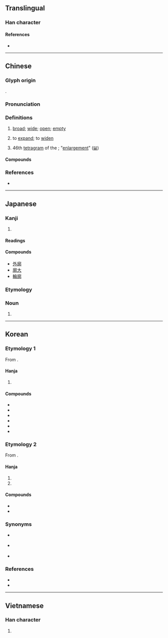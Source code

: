 {{character info}}
{{character info|0xFA0B}}
==Translingual==

===Han character===
{{Han char|rn=53|rad=广|as=11|sn=14|four=00227|canj=IYDL|ids=⿸广郭}}

====References====
* {{Han ref|kx=0350.010|dkj=09461|dj=0661.040|hdz=20895.130|uh=5ED3|ud=24275|bh=B9F8|bd=47608}}

----

==Chinese==
{{zh-forms}}

===Glyph origin===
{{Han etym}}
{{Han compound|广|郭|ls=psc|c1=s|c2=p|t1=broad; wide; extensive}}.

===Pronunciation===
{{zh-pron
|m=kuò
|m-s=
|c=kwok3,gwok3
|c-t=
|g=
|h=pfs=
|j=
|mb=
|md=
|mn=khok/qz,xm,zz:koh
|mn_note=khok - literary; koh - vernacular
|mn-t=
|w=
|x=
|mc=y
|oc=y
|cat=a,v,n
}}

===Definitions===
{{zh-hanzi}}

# [[broad]]; [[wide]]; [[open]]; [[empty]]
# {{lb|zh|literary}} to [[expand]]; to [[widen]]
# 46th [[tetragram]] of the {{w|Taixuanjing}}; "[[enlargement]]" ([[𝌳]])

====Compounds====
{{zh-der|寥廓|廓土|廓填|廓廓|廓清|廓爾喀人|廓落|恢廓|恢廓大度|摧陷廓清|空廓|膚廓|輪廓|雙鉤廓填}}

===References===
* {{R:yue:Hanzi}}

----

==Japanese==

===Kanji===
{{ja-kanji|grade=|rs=广11}}

# {{rfdef|ja|sort=广11}}

====Readings====
{{ja-readings
|goon=かく
|kanon=かく
|kun=とりで, くるわ-
}}

====Compounds====
* [[外廓]]
* [[廓大]]
* [[輪廓]]

===Etymology===
{{ja-kanjitab|くるわ|yomi=k}}

===Noun===
{{ja-noun|くるわ}}

# {{alternative spelling of|ja|曲輪}}

----

==Korean==

===Etymology 1===
From {{der|ko|ltc|-}} {{ltc-l|廓|id=1}}.

====Hanja====
{{ko-hanja|둘레|곽}}

# {{hanja form of|곽|[[girdle]], [[circumference]], [[outside]], [[enclosure]], [[wall]]}}

====Compounds====
{{top3}}
* {{ko-l|유곽|[[brothel]]; [[whorehouse]]|遊廓}}
* {{ko-l|윤곽|[[outline]]; [[overview]]|輪廓}}
* {{ko-l|외곽|[[outskirt]]|[[外廓]]/[[外郭]]}}
* {{ko-l|흉곽|[[thorax]]|胸廓}}
* {{ko-l|내곽|[[interior]]|[[內廓]]/[[內郭]]}}
* {{ko-l|산촌수곽|山村水廓}}
{{bottom}}

===Etymology 2===
From {{der|ko|ltc|-}} {{ltc-l|廓|id=1}}.

====Hanja====
{{ko-hanja|크다|클|확}}

# {{hanja form of|확|[[wide]]; [[broad]]; [[large]]}}
# {{hanja form of|확|to [[widen]]; [[broaden]]; [[enlarge]]}}

====Compounds====
{{top2}}
* {{ko-l|확대|[[expansion]]|[[廓大]]/[[擴大]]}}
* {{ko-l|확연|being [[large]] and [[empty]]|廓然}}
{{bottom}}

===Synonyms===
* {{sense|girdle}} {{ko-l|곽|郭}}
* {{sense|wide}} {{ko-l|광|廣}}
* {{sense|widen}} {{ko-l|확|擴}}

===References===
* {{R:hanjadoc|3119}}
* {{R:ko:Inmyeongyonghanjapyo|4,51}}

----

==Vietnamese==

===Han character===
{{vi-hantu|quách|rs=广11}}

# {{rfdef|vi|sort=广11}}